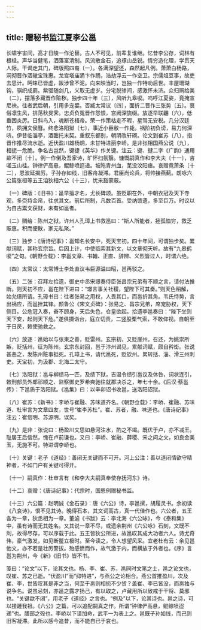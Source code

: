 ```yaml
---
---
---
```

title: 赠秘书监江夏李公邕
---




长啸宇宙间，高才日陵一作沦替。古人不可见，前辈复谁继。忆昔李公存，词林有根柢。声华当健笔，洒落富清制。风流散金石，追琢山岳锐。情穷造化理，学贯天人际。干谒走其门，碑版照四裔〔一〕。各满深望还，森然起凡例。萧萧白杨路，洞彻晋作涸辙宝珠惠。龙宫塔庙涌卞作踊，浩劫浮云一作空卫。宗儒俎豆事，故吏去思计。眄睐已皆虚，跋涉曾不泥。向来映当时，岂独一作特劝后世。丰屋珊瑚钩，骐织成罽。紫骝随剑几，义取无虚岁。分宅脱骖间，感激怀未济。众归赒给美〔二〕，摆落多藏晋作赃秽。独步四十年〔三〕，风听九皋唳。呜呼江夏姿，竟掩宣尼袂。往者武后朝，引用多宠嬖。否臧太常议〔四〕，面折二晋作三张势〔五〕。衰俗凛生风，排荡秋旻霁。忠贞负冤晋作怨恨，宫阙深旒缀。放逐早联翩〔六〕，低垂困炎厉。日斜鸟入，魂断苍梧帝。荣一作策枯走不暇，星驾无安税。几分汉廷竹，夙拥文侯篲。终悲洛阳狱〔七〕，事近小臣敝一作毙。祸阶初负谤，易力何深哜。伊昔临淄亭，酒酣托末契。重叙东都别，朝阴改轩砌。论文到崔苏〔八〕，指晋作推尽流水逝。近伏盈川雄杨炯，未甘特进丽李峤。是非张相国燕公说〔九〕，相扼一危脆。争名古岂然，键捷《英华》作关键。注云：键、揵二字《广韵》通用歘不闭〔十〕。例一作倒及吾家诗，旷怀扫氛翳。慷慨嗣真作和李大夫〔十一〕，咨嗟玉山桂。钟律俨高悬，鲲鲸喷迢递。坡陁青州血，芜没汶阳瘗。哀赠竟萧条〔十二〕，恩波延揭厉。子孙存如线，旧客舟凝滞。君臣尚论兵，将帅接燕蓟。朗咏六公篇张桓等五王洎狄相六公〔十三〕，忧来豁蒙蔽。

〔一〕碑版：《旧书》：邕早擅才名，尤长碑颂。虽贬职在外，中朝衣冠及天下寺观，多赍持金帛，往求其文。前后所制，凡数百首。受纳馈遗，多至巨万。时议以为自古鬻文获财，未有如邕者。

〔二〕赒给：陈州之狱，许州人孔璋上书救邕曰：“斯人所能者，拯孤恤穷，救乏赈惠。积而便散，家无私聚。”

〔三〕独步：《唐诗纪事》：邕知名长安中，死天宝初。四十年间，可谓独步矣。累献词赋，甚称玄宗旨。后因上计，中使临索其新文，以文章彻天听。故有“九皋鹤唳”之句。《朝野佥载》：李邕文章、书翰、正直、辞辨、义烈皆过人，时谓六绝。

〔四〕太常议：太常博士李处直议韦巨源谥曰昭，邕再驳之。

〔五〕二张：召拜左拾遗，御史中丞宋璟奏侍臣张昌宗兄弟有不顺之言，请付法推断。则天初不应，邕在陛下进曰：“璟言事关社稷，望陛下可其奏。”则天色稍解，始允璟所请。孔璋书曰：往者张易之用权，人畏其口，而邕折其角。韦氏恃势，言出祸应，而邕挫其锋。颜鲁公《宋文贞碑》：张易之、昌宗兄弟，席宠胁权，天下侧目。公危冠入奏，奋不顾身，天后失色，仓皇欲起。拾遗李邕奏曰：“陛下坐则天下安，起则天下危。”遂俱摄诣台，庭立切责，二竖股栗气索，不敢仰视。自朝至于日昃，敕使驰救之。

〔六〕放逐：邕始以与张柬之善，贬雷州。玄宗初，又贬崖州。召还，为姚崇所嫉，贬括州，征为陈州。玄宗东封回，邕于汴州谒见，累献词赋，颇自矜衒。张说甚恶之，发陈州赃事抵死。孔璋上书，请代邕死，贬钦州。累转括、淄、滑三州刺史。天宝初，为汲郡、北海二太守。

〔七〕洛阳狱：邕与柳绩马一匹，及绩下狱，吉温令绩引邕议及休咎，词状连引，敕刑部员外郎祁顺之、监察御史罗希奭驰往就郡决杀之，年七十余。《后汉·蔡邕传》：下邕质于洛阳狱。《邕集》曰：以辛卯诏书收邕，送洛阳诏狱。

〔八〕崔苏：《新书》：李峤与崔融、苏味道齐名。《朝野佥载》：李峤、崔融、苏味道、杜审言为文章四友，世号“崔李苏杜”。崔、苏者，融、味道也。《唐诗纪事》注云：崔信明、苏源明。误矣。

〔九〕是非：张说曰：杨盈川文思如悬河注水，酌之不竭。既优于卢，亦不减王。耻居王后信然，愧在卢前谦也。又曰：李峤、崔融、薛稷、宋之问之文，如良金美玉，无施不可。特进谓李峤也。

〔十〕关键：老子《道经》：善闭无关键而不可开。河上公注：善以道闭情欲守精神者，不如门户有关键可得开。

〔十一〕嗣真作：杜审言有《和李大夫嗣真奉使存抚河东》诗。

〔十二〕哀赠：《唐诗纪事》：代宗时，国恩例赠秘书监。

〔十三〕六公篇：赵明诚《金石录》：唐《六公》诗，李邕撰，胡履灵书。余初读《八哀诗》，恨不见其诗。晚得石本，其文词高古，真一代佳作也。六公者，五王各为一章，狄丞相为一章。董逌《书跋》云：李北海《六公咏》，今《泰和集》中，虽有诗而无其姓名。又其说一章不尽，或遗余荆州《六公咏》石刻，文既不刓，故得尽存，可以序载于此。五王皆狄公所进，故邕叹其成大功者六人。诗尤奇伟，豪气激发，如见断鳌立极时。至今读之，令人想望风采。宜老杜有云：余见邕他文，亦不若是壮厉警拔。殆感愤而作，故气激于内，而横放于外者也。《序》言邕为荆州，今《新》《旧书》皆不书。

笺曰：“论文”以下，论其文也。杨、李、崔、苏，邕同时文笔之士，邕之论文也，叹崔、苏之已逝。“伏盈川”而“抑特进”，与燕公之论相合。燕公首推盈川，次及崔、李，世皆叹其是非之当，何至于邕则相扼不少贷？盖崔、李已皆没，而邕独与说争名。说虽忌刻，亦邕之露才扬己，有以取之，卢藏用所以致戒于干将、莫邪也。“关键歘不闭”，用老子《道经》之言也。“例及”以下，论其诗也。邕之诗，可以接踵我祖。《六公》之篇，可以追配嗣真之作。所谓“钟律俨高悬，鲲鲸喷迢递”也。膳部之殁也，李峤以下请加命，武平一为表上之。邕既子孙如线，而己则旧客凝滞。此所以感今追昔，而不能自已于哀也。